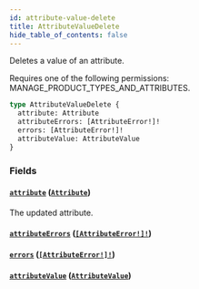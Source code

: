```yaml
---
id: attribute-value-delete
title: AttributeValueDelete
hide_table_of_contents: false
---
```


Deletes a value of an attribute.

Requires one of the following permissions: MANAGE_PRODUCT_TYPES_AND_ATTRIBUTES.

```graphql
type AttributeValueDelete {
  attribute: Attribute
  attributeErrors: [AttributeError!]!
  errors: [AttributeError!]!
  attributeValue: AttributeValue
}
```

### Fields

#### [`attribute`](#) ([`Attribute`](../../../developer/api-reference/objects/attribute))

The updated attribute.

#### [`attributeErrors`](#) ([`[AttributeError!]!`](../../../developer/api-reference/objects/attribute-error))

#### [`errors`](#) ([`[AttributeError!]!`](../../../developer/api-reference/objects/attribute-error))

#### [`attributeValue`](#) ([`AttributeValue`](../../../developer/api-reference/objects/attribute-value))
